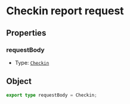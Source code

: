 # Checkin report request

## Properties
### requestBody
- Type: [`Checkin`](/schemas/viza/checkin)

## Object
```ts
export type requestBody = Checkin;
```